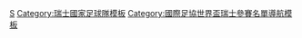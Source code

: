 {{National squad
 | name      = 2006年世界盃足球賽瑞士參賽名單
 | bg        = red
 | fg        = white
 | bordercolor = #CC0000
 | country   = 瑞士
 | flag      = Switzerland
 | comp link = 2006年世界盃足球賽
 | comp      = 2006年世界盃足球賽
 | p1        = [[帕斯卡·蘇巴保拿|-{zh-hans:祖贝尔布勒;zh-hk:蘇巴保拿;zh-tw:祖貝爾布勒;}-]]
 | p2        = [[祖漢·佐羅|-{zh-hans:朱鲁;zh-hk:迪佐奴;zh-tw:朱魯;}-]]
 | p3        = [[卢多维奇·马格宁|-{zh-hans:马格宁;zh-hk:麥連;zh-tw:馬格寧;}-]]
 | p4        = [[菲利普·森德罗斯|-{zh-hans:森德罗斯;zh-hk:辛德路斯;zh-tw:森德羅斯;}-]]
 | p5        = [[沙维尔·马盖拉兹|-{zh-hans:马盖拉兹;zh-hk:馬基拿斯;zh-tw:馬蓋拉茲;}-]]
 | p6        = [[约翰·沃热尔|-{zh-hans:沃热尔;zh-hk:禾高;zh-tw:沃熱爾;}-]]
 | p7        = [[里卡多·卡巴纳斯|-{zh-hans:卡巴纳斯;zh-hk:卡賓拿斯;zh-tw:卡巴納斯;}-]]
 | p8        = [[拉菲尔·维基|-{zh-hans:维基;zh-hk:域奇;zh-tw:維基;}-]] 
 | p9        = [[亚历山大·弗雷|-{zh-hans:亚历山大·弗雷;zh-hk:阿歷山大·費爾;zh-tw:亞歷山大·弗雷;}-]]
 | p10       = [[丹尼尔·盖加克斯|-{zh-hans:盖加克斯;zh-hk:基加斯;zh-tw:蓋加克斯;}-]]
 | p11       = [[马尔科·斯特雷勒|-{zh-hans:斯特雷勒;zh-hk:馬高·史達拿;zh-tw:斯特雷勒;}-]]
 | p12       = [[迭戈·貝納利奧|-{zh-hans:贝纳里奥;zh-hk:比拿利奧;zh-tw:貝納里奧;}-]]
 | p13       = [[史提芬尼·基治亭|-{zh-hans:格里廷;zh-hk:基治廷;zh-tw:格里廷;}-]]
 | p14       = [[大衛·德根|-{zh-hans:大卫·德根;zh-hk:大衛·迪根;zh-tw:大衛·德根;}-]]
 | p15       = [[布萊里姆·哲馬伊利|-{zh-hans:泽麦利;zh-hk:迪斯馬利;zh-tw:澤麥利;}-]]
 | p16       = [[特兰基洛·巴内塔|-{zh-hans:巴内塔;zh-hk:巴尼達;zh-tw:巴內塔;}-]]
 | p17       = [[基斯托普·史柏查|-{zh-hans:施皮歇尔;zh-hk:史派查;zh-tw:施皮歇爾;}-]] 
 | p18       = [[毛罗·卢斯特里内利|-{zh-hans:卢斯特里内利;zh-hk:盧斯連利尼;zh-tw:盧斯特里內利;}-]] 
 | p19       = [[瓦隆·贝赫拉米|-{zh-hans:贝赫拉米;zh-hk:比哈美;zh-tw:貝赫拉米;}-]]
 | p20       = [[帕特里克·穆勒|-{zh-hans:穆勒;zh-hk:梅拿;zh-tw:穆勒;}-]]
 | p21       = [[法比奥·科尔托蒂|-{zh-hans:科尔托蒂;zh-hk:高杜迪;zh-tw:科爾托蒂;}-]]
 | p22       = [[哈坎·雅金|-{zh-hans:哈坎·雅金;zh-hk:哈根·耶堅;zh-tw:哈坎·雅金;}-]]
 | p23       = [[菲利普·德根|-{zh-hans:菲利普·德根;zh-hk:菲臘·迪根;zh-tw:菲利普·德根;}-]]
 | coach     = [[雅各布·库恩|-{zh-hans:库恩;zh-hk:古恩;zh-tw:庫恩;}-]]
}}<noinclude>
[[Category:2006年世界杯足球赛参赛名单模板|S]]
[[Category:瑞士國家足球隊模板]]
[[Category:國際足協世界盃瑞士參賽名單導航模板]]
</noinclude>